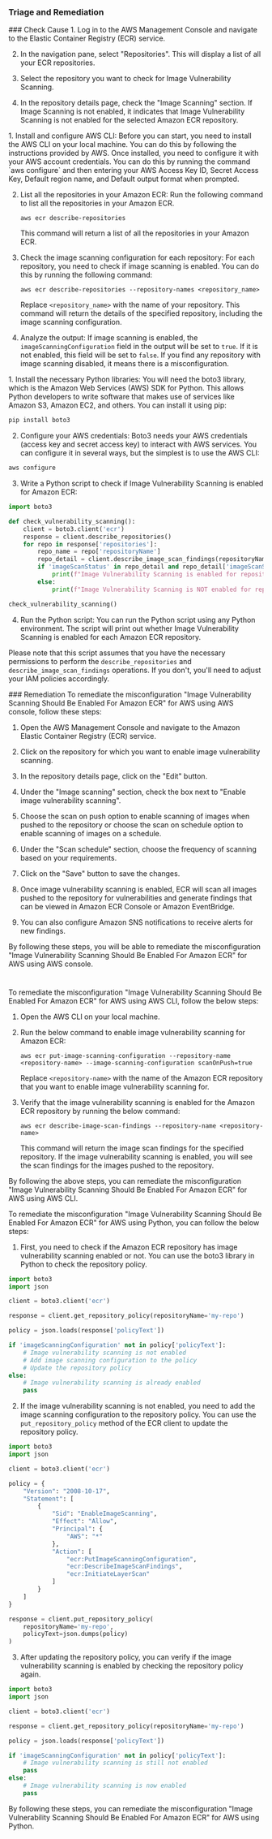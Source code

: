 
### Triage and Remediation
<Tabs>

<Tab title='Cause'>
### Check Cause
<AccordionGroup>
<Accordion title='Using Console' defaultOpen='true'>
1. Log in to the AWS Management Console and navigate to the Elastic Container Registry (ECR) service.

2. In the navigation pane, select "Repositories". This will display a list of all your ECR repositories.

3. Select the repository you want to check for Image Vulnerability Scanning. 

4. In the repository details page, check the "Image Scanning" section. If Image Scanning is not enabled, it indicates that Image Vulnerability Scanning is not enabled for the selected Amazon ECR repository.
</Accordion>

<Accordion title='Using CLI'>
1. Install and configure AWS CLI: Before you can start, you need to install the AWS CLI on your local machine. You can do this by following the instructions provided by AWS. Once installed, you need to configure it with your AWS account credentials. You can do this by running the command `aws configure` and then entering your AWS Access Key ID, Secret Access Key, Default region name, and Default output format when prompted.

2. List all the repositories in your Amazon ECR: Run the following command to list all the repositories in your Amazon ECR.

   ```
   aws ecr describe-repositories
   ```

   This command will return a list of all the repositories in your Amazon ECR.

3. Check the image scanning configuration for each repository: For each repository, you need to check if image scanning is enabled. You can do this by running the following command:

   ```
   aws ecr describe-repositories --repository-names <repository_name>
   ```

   Replace `<repository_name>` with the name of your repository. This command will return the details of the specified repository, including the image scanning configuration.

4. Analyze the output: If image scanning is enabled, the `imageScanningConfiguration` field in the output will be set to `true`. If it is not enabled, this field will be set to `false`. If you find any repository with image scanning disabled, it means there is a misconfiguration.
</Accordion>

<Accordion title='Using Python'>
1. Install the necessary Python libraries: You will need the boto3 library, which is the Amazon Web Services (AWS) SDK for Python. This allows Python developers to write software that makes use of services like Amazon S3, Amazon EC2, and others. You can install it using pip:

```python
pip install boto3
```

2. Configure your AWS credentials: Boto3 needs your AWS credentials (access key and secret access key) to interact with AWS services. You can configure it in several ways, but the simplest is to use the AWS CLI:

```bash
aws configure
```

3. Write a Python script to check if Image Vulnerability Scanning is enabled for Amazon ECR:

```python
import boto3

def check_vulnerability_scanning():
    client = boto3.client('ecr')
    response = client.describe_repositories()
    for repo in response['repositories']:
        repo_name = repo['repositoryName']
        repo_detail = client.describe_image_scan_findings(repositoryName=repo_name)
        if 'imageScanStatus' in repo_detail and repo_detail['imageScanStatus']['status'] == 'COMPLETE':
            print(f"Image Vulnerability Scanning is enabled for repository: {repo_name}")
        else:
            print(f"Image Vulnerability Scanning is NOT enabled for repository: {repo_name}")

check_vulnerability_scanning()
```

4. Run the Python script: You can run the Python script using any Python environment. The script will print out whether Image Vulnerability Scanning is enabled for each Amazon ECR repository.

Please note that this script assumes that you have the necessary permissions to perform the `describe_repositories` and `describe_image_scan_findings` operations. If you don't, you'll need to adjust your IAM policies accordingly.
</Accordion>

</AccordionGroup>
</Tab>
<Tab title='Remediation'>
### Remediation

<AccordionGroup>
<Accordion title='Using Console' defaultOpen='true'>
To remediate the misconfiguration "Image Vulnerability Scanning Should Be Enabled For Amazon ECR" for AWS using AWS console, follow these steps:

1. Open the AWS Management Console and navigate to the Amazon Elastic Container Registry (ECR) service.

2. Click on the repository for which you want to enable image vulnerability scanning.

3. In the repository details page, click on the "Edit" button.

4. Under the "Image scanning" section, check the box next to "Enable image vulnerability scanning".

5. Choose the scan on push option to enable scanning of images when pushed to the repository or choose the scan on schedule option to enable scanning of images on a schedule.

6. Under the "Scan schedule" section, choose the frequency of scanning based on your requirements.

7. Click on the "Save" button to save the changes.

8. Once image vulnerability scanning is enabled, ECR will scan all images pushed to the repository for vulnerabilities and generate findings that can be viewed in Amazon ECR Console or Amazon EventBridge.

9. You can also configure Amazon SNS notifications to receive alerts for new findings.

By following these steps, you will be able to remediate the misconfiguration "Image Vulnerability Scanning Should Be Enabled For Amazon ECR" for AWS using AWS console.

#
</Accordion>

<Accordion title='Using CLI'>
To remediate the misconfiguration "Image Vulnerability Scanning Should Be Enabled For Amazon ECR" for AWS using AWS CLI, follow the below steps:

1. Open the AWS CLI on your local machine.

2. Run the below command to enable image vulnerability scanning for Amazon ECR:

   ```
   aws ecr put-image-scanning-configuration --repository-name <repository-name> --image-scanning-configuration scanOnPush=true
   ```

   Replace `<repository-name>` with the name of the Amazon ECR repository that you want to enable image vulnerability scanning for.

3. Verify that the image vulnerability scanning is enabled for the Amazon ECR repository by running the below command:

   ```
   aws ecr describe-image-scan-findings --repository-name <repository-name>
   ```

   This command will return the image scan findings for the specified repository. If the image vulnerability scanning is enabled, you will see the scan findings for the images pushed to the repository.

By following the above steps, you can remediate the misconfiguration "Image Vulnerability Scanning Should Be Enabled For Amazon ECR" for AWS using AWS CLI.
</Accordion>

<Accordion title='Using Python'>
To remediate the misconfiguration "Image Vulnerability Scanning Should Be Enabled For Amazon ECR" for AWS using Python, you can follow the below steps:

1. First, you need to check if the Amazon ECR repository has image vulnerability scanning enabled or not. You can use the boto3 library in Python to check the repository policy.

```python
import boto3
import json

client = boto3.client('ecr')

response = client.get_repository_policy(repositoryName='my-repo')

policy = json.loads(response['policyText'])

if 'imageScanningConfiguration' not in policy['policyText']:
    # Image vulnerability scanning is not enabled
    # Add image scanning configuration to the policy
    # Update the repository policy
else:
    # Image vulnerability scanning is already enabled
    pass
```

2. If the image vulnerability scanning is not enabled, you need to add the image scanning configuration to the repository policy. You can use the `put_repository_policy` method of the ECR client to update the repository policy.

```python
import boto3
import json

client = boto3.client('ecr')

policy = {
    "Version": "2008-10-17",
    "Statement": [
        {
            "Sid": "EnableImageScanning",
            "Effect": "Allow",
            "Principal": {
                "AWS": "*"
            },
            "Action": [
                "ecr:PutImageScanningConfiguration",
                "ecr:DescribeImageScanFindings",
                "ecr:InitiateLayerScan"
            ]
        }
    ]
}

response = client.put_repository_policy(
    repositoryName='my-repo',
    policyText=json.dumps(policy)
)
```

3. After updating the repository policy, you can verify if the image vulnerability scanning is enabled by checking the repository policy again.

```python
import boto3
import json

client = boto3.client('ecr')

response = client.get_repository_policy(repositoryName='my-repo')

policy = json.loads(response['policyText'])

if 'imageScanningConfiguration' not in policy['policyText']:
    # Image vulnerability scanning is still not enabled
    pass
else:
    # Image vulnerability scanning is now enabled
    pass
```

By following these steps, you can remediate the misconfiguration "Image Vulnerability Scanning Should Be Enabled For Amazon ECR" for AWS using Python.
</Accordion>

</AccordionGroup>
</Tab>
</Tabs>
